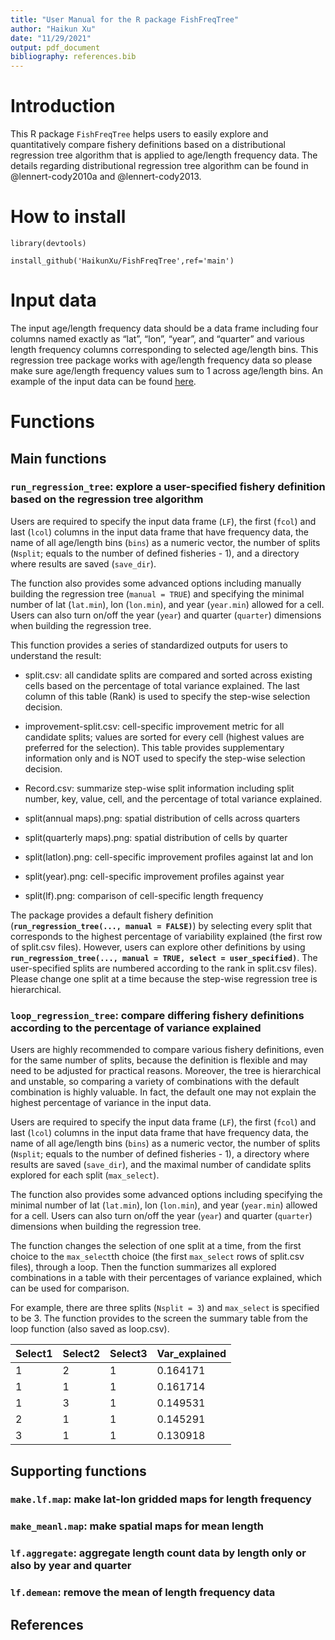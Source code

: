 ```yaml
---
title: "User Manual for the R package FishFreqTree"
author: "Haikun Xu"
date: "11/29/2021"
output: pdf_document
bibliography: references.bib
---
```


# Introduction

This R package `FishFreqTree` helps users to easily explore and quantitatively compare fishery definitions based on a distributional regression tree algorithm that is applied to age/length frequency data. The details regarding distributional regression tree algorithm can be found in @lennert-cody2010a and @lennert-cody2013.

# How to install

`library(devtools)`

`install_github('HaikunXu/FishFreqTree',ref='main')`

# Input data

The input age/length frequency data should be a data frame including four columns named exactly as "lat", "lon", "year", and "quarter" and various length frequency columns corresponding to selected age/length bins. This regression tree package works with age/length frequency data so please make sure age/length frequency values sum to 1 across age/length bins. An example of the input data can be found [[here]{.ul}](https://github.com/HaikunXu/RegressionTree/blob/main/demo/LF.RData).

# Functions

## Main functions

### **`run_regression_tree`**: explore a user-specified fishery definition based on the regression tree algorithm

Users are required to specify the input data frame (`LF`), the first (`fcol`) and last (`lcol`) columns in the input data frame that have frequency data, the name of all age/length bins (`bins`) as a numeric vector, the number of splits (`Nsplit`; equals to the number of defined fisheries - 1), and a directory where results are saved (`save_dir`).

The function also provides some advanced options including manually building the regression tree (`manual = TRUE`) and specifying the minimal number of lat (`lat.min`), lon (`lon.min`), and year (`year.min`) allowed for a cell. Users can also turn on/off the year (`year`) and quarter (`quarter`) dimensions when building the regression tree.

This function provides a series of standardized outputs for users to understand the result:

-   split.csv: all candidate splits are compared and sorted across existing cells based on the percentage of total variance explained. The last column of this table (Rank) is used to specify the step-wise selection decision.

-   improvement-split.csv: cell-specific improvement metric for all candidate splits; values are sorted for every cell (highest values are preferred for the selection). This table provides supplementary information only and is NOT used to specify the step-wise selection decision.

-   Record.csv: summarize step-wise split information including split number, key, value, cell, and the percentage of total variance explained.

-   split(annual maps).png: spatial distribution of cells across quarters

-   split(quarterly maps).png: spatial distribution of cells by quarter

-   split(latlon).png: cell-specific improvement profiles against lat and lon

-   split(year).png: cell-specific improvement profiles against year

-   split(lf).png: comparison of cell-specific length frequency

The package provides a default fishery definition (**`run_regression_tree(..., manual = FALSE)`**) by selecting every split that corresponds to the highest percentage of variability explained (the first row of split.csv files). However, users can explore other definitions by using **`run_regression_tree(..., manual = TRUE, select = user_specified)`**. The user-specified splits are numbered according to the rank in split.csv files). Please change one split at a time because the step-wise regression tree is hierarchical.

### **`loop_regression_tree`**: compare differing fishery definitions according to the percentage of variance explained

Users are highly recommended to compare various fishery definitions, even for the same number of splits, because the definition is flexible and may need to be adjusted for practical reasons. Moreover, the tree is hierarchical and unstable, so comparing a variety of combinations with the default combination is highly valuable. In fact, the default one may not explain the highest percentage of variance in the input data.

Users are required to specify the input data frame (`LF`), the first (`fcol`) and last (`lcol`) columns in the input data frame that have frequency data, the name of all age/length bins (`bins`) as a numeric vector, the number of splits (`Nsplit`; equals to the number of defined fisheries - 1), a directory where results are saved (`save_dir`), and the maximal number of candidate splits explored for each split (`max_select`).

The function also provides some advanced options including specifying the minimal number of lat (`lat.min`), lon (`lon.min`), and year (`year.min`) allowed for a cell. Users can also turn on/off the year (`year`) and quarter (`quarter`) dimensions when building the regression tree.

The function changes the selection of one split at a time, from the first choice to the `max_select`th choice (the first `max_select` rows of split.csv files), through a loop. Then the function summarizes all explored combinations in a table with their percentages of variance explained, which can be used for comparison.

For example, there are three splits (`Nsplit = 3`) and `max_select` is specified to be 3. The function provides to the screen the summary table from the loop function (also saved as loop.csv).

| Select1 | Select2 | Select3 | Var_explained |
|---------|---------|---------|---------------|
| 1       | 2       | 1       | 0.164171      |
| 1       | 1       | 1       | 0.161714      |
| 1       | 3       | 1       | 0.149531      |
| 2       | 1       | 1       | 0.145291      |
| 3       | 1       | 1       | 0.130918      |

## Supporting functions

### `make.lf.map`: make lat-lon gridded maps for length frequency

### `make_meanl.map`: make spatial maps for mean length

### `lf.aggregate`: aggregate length count data by length only or also by year and quarter

### `lf.demean`: remove the mean of length frequency data

## References
